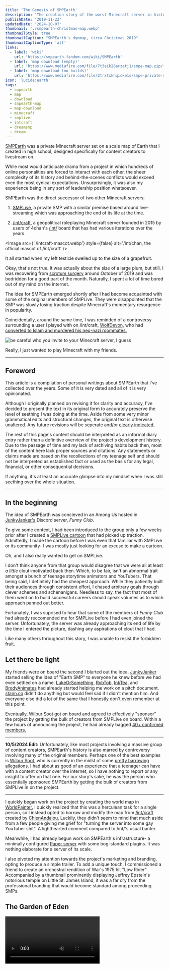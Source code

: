 ```yaml
---
title: 'The Genesis of SMPEarth'
description: 'The creation story of the worst Minecraft server in history'
publishDate: '2019-11-22'
updatedDate: '2024-10-07'
thumbnail: './smpearth-christmas-map.webp'
thumbnailStyle: true
thumbnailCaption: "SMPEarth's dynmap, circa Christmas 2019"
thumbnailCaptionType: 'alt'
links:
  - label: 'wiki'
    url: 'https://smpearth.fandom.com/wiki/SMPEarth'
  - label: 'map download (empty)'
    url: 'https://www.mediafire.com/file/7t3eik28arzatj1/smpe-map.zip/file'
  - label: 'map download (no builds)'
    url: 'https://www.mediafire.com/file/2trxtxkhqicke1s/smpe-private-map.zip/file'
icon: 'lucide:earth'
tags:
  - smpearth
  - map
  - download
  - smpearth-map
  - map-download
  - minecraft
  - smplive
  - intcraft
  - dreamsmp
  - dream
---
```



[SMPEarth](https://smpearth.fandom.com/wiki/SMPEarth) was a private Minecraft server set on a scale map of Earth that I created in high school, designed specifically for content creators to livestream on.

While most would anticipate drama from a project in which hundreds of online personalities are forced to interact with each other, the sheer complexity of its history and behind-the-scenes conflicts would exceed even the most cynical expectations. Unsurprisingly, it was also my experience being in any sort of leadership position whatsoever.

SMPEarth was the direct successor of two other Minecraft servers:

1. [SMPLive,](https://youtube.fandom.com/wiki/SMPLive) a private SMP with a similar premise based around live-streaming which was approaching the end of its life at the time.

2. [/int/craft,](https://intcraft.wiki/intcraft) a geopolitical roleplaying Minecraft server founded in 2015 by users of 4chan's [/int/](https://www.4chan.org/) board that has had various iterations over the years.

<Image
  src={'./intcraft-mascot.webp'}
  style={false}
  alt='/int/chan, the official mascot of /int/craft'
/>

It all started when my left testicle swelled up to the size of a grapefruit.

Okay, that's not true. It was actually about the size of a large plum, but still. I was recovering from [scrotum surgery](https://my.clevelandclinic.org/health/treatments/16232-hydrocelectomy) around October of 2019 and was bedridden for a good part of the month. Naturally, I spent a lot of time bored out of my mind on the internet.

The idea for SMPEarth emerged shortly after I had become acquainted with some of the original members of SMPLive. They were disappointed that the SMP was slowly losing traction despite Minecraft's momentary resurgence in popularity.

Coincidentally, around the same time, I was reminded of a controversy surrounding a user I played with on /int/craft, [WolfDevon,](https://intcraft.wiki/wolfdevon/) who had [converted to Islam and murdered his neo-nazi roommates.](https://www.rollingstone.com/politics/politics-news/all-american-nazis-628023)

<Image
  src='./smpearth-devon-arthurs.webp'
  alt='be careful who you invite to your Minecraft server, I guess'
  size='sm'
/>

Really, I just wanted to play Minecraft with my friends.

---

## Foreword

This article is a compilation of personal writings about SMPEarth that I've collected over the years. Some of it is very dated and all of it is very opinionated.

Although I originally planned on revising it for clarity and accuracy, I've decided to present the text in its original form to accurately preserve the level of seething I was doing at the time. Aside from some very minor grammatical edits and structural changes, the original text is otherwise unaltered. Any future revisions will be seperate and/or [clearly indicated.](#edit-history)

The rest of this page's content should be interpreted as an informal diary entry rather than a definitive overview of the project's development history. Due to the passage of time and my lack of archiving habits back then, most of the content here lack proper sources and citations. Any statements or claims made are based on the recollections of my teenage self and should not be interpreted as established fact or used as the basis for any legal, financial, or other consequential decisions.

If anything, it's at least an accurate glimpse into my mindset when I was still seething over the whole situation.

---

## In the beginning

The idea of SMPEarth was concieved in an Among Us hosted in [JunkyJanker's](https://www.youtube.com/@JunkyJanker) Discord server, _Funny Club_.

To give some context, I had been introduced to the group only a few weeks prior after I created a [SMPLive cartoon](https://www.youtube.com/watch?v=hz589iet7WQ) that had picked up traction. Admittedly, I made the cartoon before I was even that familiar with SMPLive or its community- I was mostly just looking for an excuse to make a cartoon.

Oh, and I also really wanted to get on SMPLive.

I don't think anyone from that group would disagree that we were all at least _a little_ clout-motivated back then. Which, to be fair, isn't an abnormal trait amongst a bunch of teenage storytime animators and YouTubers. That being said, I definitely had the cheapest approach. While they patiently built their audiences through consistent effort, I chased arbitrary goals through clever schemes and schenanigans. Needless to say, the fact that most of them went on to build successful careers should speak volumes as to which approach panned out better.

Fortunately, I was suprised to hear that some of the members of _Funny Club_ had already reccomended me for SMPLive before I had even joined the server. Unfortunately, the server was already approaching its end of life by the time I entered the picture, dashing any aspirations of clout that I had.

Like many others throughout this story, I was unable to resist the forbidden fruit.

<Tweet
  src='./smpearth-origin-tweet.webp'
  text='Idea: a live streaming event like SMP Live expect the map is a 1:2000 scale map of the world and players compete within nations and cities via towny/factions. Imagine the memes, wars, and geopolitical insanity'
  likes='1,184'
  replies='213'
  retweets='124'
  imageUrl='./smpearth-map.webp'
  date='2019-11-04'
/>

## Let there be light

My friends were on board the second I blurted out the idea. [JunkyJanker](https://www.youtube.com/@JunkyJanker) started selling the idea of "Earth SMP" to everyone he knew before we had even settled on a name. [LukeOrSomething,](https://youtube.fandom.com/wiki/LukeOrSomething) [RobTob,](https://youtube.fandom.com/wiki/RobTob) [InkTea,](https://youtube.fandom.com/wiki/InkTea) and [BrodyAnimates](https://youtube.fandom.com/wiki/BrodyAnimates) had already started helping me work on a pitch document. [stann.co](https://x.com/stann_co) didn't do anything but would feel sad if I didn't mention him. And everyone else did a lot of the same that I honestly don't even remember at this point.

Eventually, [Wilbur Soot](https://en.wikipedia.org/wiki/Wilbur_Soot) got on board and agreed to effectively "sponsor" the project by getting the bulk of creators from SMPLive on board. Within a few hours of announcing the project, he had already bagged [40+ confirmed members.](https://www.reddit.com/r/smplive/comments/dzslsk/list_of_possible_members_of_smpearth_from_wilburs/)

---

**10/5/2024 Edit:** Unfortunately, like most projects involving a massive group of content creators, SMPEarth's history is also marred by controversy involving many of the original members. Perhaps one of the best examples is [Wilbur Soot,](https://en.wikipedia.org/wiki/Wilbur_Soot) who is currently in the midst of some [pretty harrowing allegations.](https://www.themirror.com/entertainment/celebrity-news/wilbur-soot-apology-shubble-allegations-362564) I had about as good of an experience that a teenager can have with a content creator over the internet, so I have nothing to report or any insight to offer on that one. For our story's sake, he was the person who essentially sponsored SMPEarth by getting the bulk of creators from SMPLive in on the project.

<Tweet
  src='./smpearth-wilbur-tweet.webp'
  pfp='./wilbur-pfp.webp'
  text="I'm setting up a big Minecraft server with lots of streamers all set on a 1:2000 
  Earth map. Still a while to go but here is where some of the streamers have said they
  want to live 😊"
  name='Wilbur Soot'
  handle='WilburSoot'
  likes='3,250'
  replies='622'
  retweets='1,074'
  date='2019-11-05'
/>

---

I quickly began work on the project by creating the world map in [WorldPainter.](https://worldpainter.net/) I quickly realized that this was a herculean task for a single person, so I instead opted to borrow and modify the map from [/int/craft](https://intcraft.wiki/intcraft) created by [ChienAndalou.](https://intcraft.wiki/chien) Luckily, they didn't seem to mind that much aside from a few people giving me grief for "turning the server into some gay YouTuber shit". A lighthearted comment compared to /int/'s usual banter.

Meanwhile, I had already begun work on SMPEarth's infrastructure- a minimally configured [Paper server](https://papermc.io/) with some bog-standard plugins. It was nothing elaborate for a server of its scale.

I also pivoted my attention towards the project's marketing and branding, opting to produce a simple trailer. To add a unique touch, I commissioned a friend to create an orchestral rendition of War's 1975 hit "Low Rider". Accompanied by a thumbnail prominently displaying Jeffrey Epstein's notorious temple on Little St. James Island, it was a far cry from the professional branding that would become standard among proceeding SMPs.

## The Garden of Eden

<Video src='yyezbVbQeHY' title='SMPEarth Official Trailer' />

Up until this point, I had been hosting the development environment for SMPEarth on my own computer. For the purposes of testing amongst a few friends, it worked just as good as even the priciest dedicated server since Minecraft's infamously single-threaded design bottlenecked even on my consumer-grade CPU.

However, once I got news that Wilbur wanted the server open to hundreds of streamers in less than a month, it became apparent that a more robust hosting solution was needed. There were two massive problems with the situation I found myself in:

- Minecraft's poorly optimized network code meant that optimization was a serious concern.
- A dedicated server was needed for bandwidth and resources.
- I was in high school and couldn't afford a dedicated server, even with a consumer-grade CPU.

So, I reached out to Wilbur. He then got in touch with [JoshA20,](https://smpearth.fandom.com/wiki/JoshA20) who was the current admin of Wilbur's own server, SootMC. Before I could even blink, JoshA20 was onboard as the second admin and had already gotten a sponsorship lined up with a small server hosting company.

For legal reasons, I'll hereby refer to the company as "AbsoluteMC".

In the weeks leading up to the deadline, I dedicated what little free time I had towards building the server's infrastructure. Meanwhile, the members of _Funny Club_ took charge of shaping the server's outward appearance and atmosphere. In just a few weeks, they provided the manpower required to actually get the server into a presentable state.

While I prepped the server for launch, I spent a decent amount of time talking with Wilbur Soot. On one occasion, he spent several hours meticuously explaining the the nuances of the UK's parliamentary system and [Brexit](https://en.wikipedia.org/wiki/Brexit) to me. On another, we enthusiastically talked about music and art for so long that I lost about a day's worth of work. Although I had a suprisingly good experience with the majority of creators on SMPEarth, Wilbur was one of the few that honestly treated me like an adult. Unfortunately, he wouldn't be around nearly as much when I needed him most.

### The Serpent

> Then the LORD God said to the woman,
> 'What is this that you have done?'
> The woman said, 'The serpent tricked me, and I ate.'

<p class='prose prose-sm -mt-3 ml-5'>Genesis 3:13</p>

Any time someone comes out of nowhere to eagerly agree to help manage your massive project, you should be suspicious.

Any time someone comes out of nowhere to eagerly agree to help manage your massive project and immediately gets a sponsorship lined up with a relatively unknown server host, _while still making you partially pay for the server out of pocket_, you should be extra suspicious.

I know that it seems obvious in hindsight, but I didn't know any better. I was too young and inexperienced to realize that someone was taking advantage of me.

Because AbsoluteMC is still an active company, I'm going to avoid making any claims or accusations against their business practices. Additionally, gathering proof would be a monumental task with how little information was archived.

I'll just say that I didn't get what I paid for.

## The fall from grace

Here's a transcription of a conversation between me and Wilbur Soot shortly after the server launched:

<DiscordConversation src='./smpearth-chip-wilbur-msg.webp'>
  <DiscordMessage
    author='chip'
    date='12/11/2019 10:59 PM'
    content={[
      'really frustrated with our host rn',
      "I know you're busy, so don't feel obligated to respond, but I feel like you may want to know that the server has been having connectivity issues for about a week. AbsoluteMC has known about the issue and claimed they were working on it, and when I checked in on them today they tried telling me that I never brought the problem up. not only that, they are just a reseller of another company's servers. I confirmed that the connectivity issues are being caused by AbsoluteMC, NOT the company they rent servers from.",
    ]}
    avatar='./chip-pfp.webp'
    messageId='1'
  />

{' '}

<DiscordMessage
  date='12/12/2019 3:34 AM'
  author='Wilbur'
  content={[
    "Thanks. Tomorrow you'll have a new team. Tell me who's good and who's bad and I'll make sure you can have the perfect set.",
  ]}
  avatar='./wilbur-pfp.webp'
  messageId='2'
/>

</DiscordConversation>

Unfortunately, the new team never came. Instead, I was left with a server that:

- Couldn't even handle half of the players it was supposed to on day one. This is almost to be expected for Minecraft's notoriously bad network stack, as even the beefiest dedicated servers can barely handle 100 players.
- Suffered from random hardware failures that required constant babysitting & back-and-forth with AbsoluteMC's support (which was like, one or two guys).
- Experienced multiple incidents of _complete data loss_ with zero explanation provided, which required me to rebuild the entire server from scratch using backups of the massive map.

Despite the endless technical issues, my benefactors who graciously provided me with a discounted server were little help. In fact, I'd go as far as to say that I knew more about server hosting as an incompetent 17 year old than the people who were getting paid to manage the server. While dedicated servers often come with the expectation that the client will shoulder the brunt of the work, JoshA20 was appointed as an admin for this very reason- to allow me to focus on everything _but_ the backend.

As I came to learn later, he was much more than just an enthusiastic customer of AbsoluteMC as I was initially led to believe.

## Cain, brother of Abel

To cut a long story short, I don't even know if JoshA20 was a real person.

<Image
  src='./smpearth-josh-missing.webp'
  alt="JoshA20's deleted Twitter account"
  size='sm'
/>

At one time, I genuinely believed that he was a false identity created to astroturf the hosting company's service. Although I wouldn't dare to go _that_ far, mostly for legal reasons, I'd be lying if I said that I wasn't suspicious of his true intentions. To name just a few oddities:

- He dissapeared from the face of the internet sometime after SMPEarth ended.
- He had minimal online presence outside of work with AbsoluteMC.
- I had never heard his voice once, despite working together for several months.
- He was undoubtedly an undisclosed employee of AbsoluteMC, whether that be in a literal capacity or an effective one as some sort of weird family friend or something.
- Other than being Welsh or something, he gave incredibly inconsistent and contradictory information about his identity, at times suggesting that he was _younger than I was_ (especially concerning on top of the previous point)

<Tweet
  src='./smpearth-josh-sus.webp'
  pfp='./josha20-pfp.webp'
  text='🖕 xmc/draxxis - they said it! ha! 1st customer.'
  name='Josh'
  handle='JoshA20_'
  likes='34'
  replies='3'
  retweets='0'
  quotedTweet={{
    name: 'AbsoluteMC.io',
    handle: 'AbsoluteMC',
    text: "Happy Birthday from the entire AMC team to @JoshA20_! 🎉 Our first ever customer,\
    the man who helped AbsoMC rise off the ground and into the wide world who's now a part of...",
    pfp: './absolutemc-logo.webp',
  }}
  date='2020-06-13'
/>

Due to the nature of the "sponsorship" and mounting pressure from Minecraft YouTubers that I used to practically pray to every night, I took total responsibility for the issues and spent every waking hour of my life keeping the server held together with what little Adderall I had. It even got so out of control that I was flunking out of high school for a project I was _paying_ to maintain.

One of the most notable warning signs in regards to this JoshA20 character was his intense fixation on the server's community management and branding. He had a keen interest in marketing the server as a professional endeavor, one that I felt didn't resonate well with the community or the creators (especially coming from SMPLive).

A good example was the branding. I had viewed SMPEarth with the mindset of a humble project that was thrown together by a ragtag group of friends with a shared hobby. He, however, viewed it as a "platform" for creators to make money and become famous. This difference in perspective can be seen in the server's hilariously inconsistent branding:

![the official SMPEarth twitter page with a header that clearly depicts Jeffery Epstein's temple on Little St. James Island](./smpearth-epstein.webp)

Eventually, the topic of creating a public server came up. I was initially all for the idea, even suggesting that it would be a fantastic way to _make money_ off of the server (assuming it would be put back into making the server) so I wouldn't need to keep borrowing from whatever savings I had at age 17.

Another idea brought to the table was the creation of a merch store for SMPEarth. While I was much more hesitant to this idea, I was eventually convinced by promises that the money would go towards the artists and creators and be used to fund the server. Obviously, I had no problem with that if it meant I could stop eating into my college savings.

However, in hindsight, JoshA20 seemed a little _too_ eager to make SMPEarth into a commercial product.

### Chip Makes SMPEarth Into a Commercial Product

Okay, yeah this one's stupid, but I'd be a hypocrite if I didn't mention it.

Halfway through SMPEarth's lifespan, I ran out of money to keep paying for the server. I didn't need a lot of money- just about $100 to keep the server running for a bit longer. So I had a genius idea: I'd make a Patreon with a role that would give the top donator spectator access to the server on a seperate proxy during special events.

As you can imagine, the idea was poorly recieved. I didn't communicate the fact that the user would essentially just be watching the livestreams from a different angle using the in-game spectator mode, and it was interpreted as me selling literal access to the server (which I guess I was doing in a literal sense). I genuinely don't remember if anyone actually bought the role- I want to say someone did but I refunded it. Either way, pretty much everyone told me I should abandon the idea, which I did before the Olympics event.

Most damningly, the fact that it was through my personal Patreon really didn't help. I didn't try to pass it off under the guise of "supporting creators" or anything- it was straight up just "give money to me since I created the server" which came across as self-serving. Which I mean, it kind of was.

My only excuse was that if I had wanted to make money off of the server, I would've just used it to launch a streaming career like everyone else was. I already had a decently popular YouTube channel that was rapidly growing at the time, and even putting the bare minimum amount of effort into streaming on the server would've been insanely lucrative given that I was the owner (just look at Dream!). I think this has only become more apparent as time has gone on, considering YouTubers like [TommyInnit](https://www.youtube.com/@TommyInnit) singlehandedly kickstarted their career on SMPEarth. Personally, I just never got anything out of streaming and was mostly in it for the fun. But I digress.

Unfortunately, this was probably the biggest mistake I made that singlehandedly lowered people's trust in me. Up until this point, most of AbsoluteMC's previous influence on the server couldn't be directly attributed to me, and this incident had the unintended side effect of bolstering JoshA20 and AbsoluteMC's standing in most people's eyes as people who stood opposed to making SMPEarth into a commercial product.

My lapse in judgement opened the door for JoshA20 (and arguably AbsoluteMC depending on who you ask) to slip monetization efforts into SMPEarth. The most notable examples are the merch store and the public server.

<Tweet
  src='./smpearth-merch-claim.webp'
  pfp='./smpearth-logo.webp'
  text="ABOUT THE MERCH: All leftover profits from SMP Earth merch go 
  towards for server costs, and any extra will be given to a charity
  of the community's choice when the server ends. We aren't making
  any money from this project and we intend to keep it this way."
  name='SMP Earth'
  handle='smp_earth'
  likes='1,211'
  replies='42'
  retweets='105'
/>

<small class='text-theme-content opacity-75'>
  Modern Chip here. Full disclosure, I have no idea who tweeted this. It
  could've been me, it could've been Wilbur, it could've been Josh. I just found
  it and thought it may be relevant.
</small>

The merch store was a weird one and isn't something I can speak confidently about. Like I said earlier, I was skeptical of whether we had the logistical capabilities to handle an entire storefront operation (having just two people, after all), but I was convinced once I was assured the money would go towards the artists and funding the server.

As far as the artists go, to this day I still have no idea if they got paid or not. I wasn't privy to the details to the merch stuff and was far too preoccupied to get involved. All I know is that the endavour didn't tangibly offset server costs or operational burden like it was promised to. I'm skeptical. The only real tangible claim I can make here is that I designed this T-shirt. I don't think I got paid for it, but it might've been because nobody bought it. Or the fact that I was the owner of the server. Either way, I didn't care at the time and I still don't- it's just worth noting.

<Image
  src='./smpearth-prism-shirt.webp'
  alt='a T-shirt I designed for the SMPEarth merch store'
  title='SMPEarth'
  size='sm'
/>

The public server was a different story. I think I joined the server a grand total of one time and forgot about it until a good year or two after I had already left the project.Unless you count complacency, I had absolutely zero involvement from day one and have no idea about the details of its creation.

<Image
  src='./smpearth-public-creators.webp'
  alt='the SMPEarth public server website advertising me as one of the creators'
  title='SMPEarth creators'
/>

All I know is that it was fully spun off from my server as a for-profit business venture once they removed me from the picture, fully adopting the same branding and premise as the original (even using the same domain name!). I have a hunch that it might have been sold off, but I'm not sure. To this day, it maintains thousands of active members in the Discord and is still going strong. I have no idea if it's still ran by the same people, but I'm sure it's made more money than I'll ever see in my lifetime.

### Cain's envy

On a much funnier and lighthearted note, JoshA20 was also a bit of a copycat. I almost didn't want to include this because it's so petty, but I'll do it anyway for the sake of completeness.

One of my favorite aspects of SMPEarth was the [crappy little ARG](https://smpearth.fandom.com/wiki/Laramie_Online) I threw together. It was probably the worst ARG in the history of ARGs, but I had a lot of fun with it and it helped add a sense of depth to the project that was somewhat lost with AbsoluteMC's opressive branding.

<Image
  src='./smpearth-arg.webp'
  alt='one of the structures in the "Laramie Online" ARG'
  title='SMPEarth ARG'
/>

Regardless, it was legitimately cool seeing people trying to solve a mystery that I had haphazardly thrown together on a whim, and it really lit a fire under my ass to keep putting in work on the server. Although I'm not particularly proud of it, I think a lot of people enjoyed it for what it was.

<Image
  src='./smpearth-arg-specto.webp'
  alt='a spectogram from one of the SMPEarth ARG clues'
  title='SMPEarth'
/>

In fact, JoshA20 thought it was _such_ a good idea that he started [his own ARG](https://smpearth.fandom.com/wiki/7_ARG) on the same server, at the same time, with the same exact premise. And he used his leverage as a AbsoluteMC employee to host an official countdown timer on the SMPEarth website.

<Image
  src='./smpearth-arg-countdown.webp'
  alt="the SMPEarth website's countdown timer"
  title='SMPEarth countdown'
/>

Needless to say, this was insanely confusing and pretty much killed all traction my [Laramie Online ARG](https://smpearth.fandom.com/wiki/Laramie_Online) had. Josh's ARG didn't fare any better either, likely due to the fact that everyone just thought it was part of mine. He announced the end of his ARG around the time I lost interest, and I never got a chance to ask him why he even did it- although I have my suspicions.

<Image
  src='./smpearth-arg-thank-you.webp'
  alt='a thank you message from the SMPEarth subreddit'
  title='SMPEarth'
/>

> And the LORD had regard for Abel and his offering,
> but for Cain and his offering he had no regard. So Cain was very angry, and his countenance fell.

<p class='prose prose-sm -mt-3 ml-5'>Genesis 4:3-5</p>

### The Tower of Babel

Rife with fear that the project was heading towards a slow decline and a legacy of profit-seeking mediocrity, I figured that some sort of charity event would be a good way to redeem the server's purpose as a casual, non-profit Minecraft server while doubling as a finale of sorts.

We started work on the [Olympics Event,](https://smpearth.fandom.com/wiki/SMPEarth_Olympics) which rivaled the server itself in manpower and effort. We spent over a month building the stadium and preparing the server for the event. For all the server's issues, this was probably the most fun I had working on the project.

While planning was underway, I had come up with the idea to use the event to raise funds for the [The Trevor Project,](https://www.thetrevorproject.org/) a nonprofit organization focused on suicide prevention efforts amongst LGBTQ people. This wasn't just for superficial reasons such as the community having a lot of gay people or thematic consistency with my [Laramie Online ARG,](https://smpearth.fandom.com/wiki/Laramie_Online) but because I and many others I knew had genuinely benefitted from the organization's support when I was younger. Everyone seemed super on board with the idea, so we went ahead with the idea as we finished preparations for the finale event.

### What JoshA20 Was Doing

Don't get me wrong, JoshA20 was absolutely doing _something_. He was arguably more active on the community management side of things than I was, and he frequently took it upon himself to fix the server whenever things inevitably broke. To suggest that he was useless or lazy would be a gross understatement, as he did objectively carry a lot of the weight of the project on his shoulders.

I just don't think he was in it for the right reasons.

<DiscordConversation src="./smpearth-funny-club-chatlogs.webp">
<DiscordMessage
  author='Deleted User'
  date='04/04/2020 2:16 PM'
  content={[
    "He shifted blame on other people and falsely accused of things he was at fault for most of which chip has screenshots to counterpoint",
  ]}
  avatar='./discord-pfp.webp'
  messageId='1'
/>
<DiscordMessage
  date='04/04/2020 2:16 PM'
  author='Brody'
  content={[
    'yeah he tries to pass the blame for not being able to run the server over to chip despite him saying he could handle it',
  ]}
  avatar='./brody-pfp.webp'
  messageId='2'
/>
<DiscordMessage
  author='Deleted User'
  date='04/04/2020 2:17 PM'
  content={[
    "Techno lost his items due to a connection issue which chip at the time was refunding but when it was only josh online he told techno he wouldn't get his stuff back unless he followed him on Twitter",
  ]}
  avatar='./discord-pfp.webp'
  messageId='3'
/>

{' '}

</DiscordConversation>

Obviously, to some degree, he was a real person. Sure, he only raised more questions than he answered about his own existence, but still. We had an amicable working relationship with little tension, and I'd probably have the same opinion to this day if it wasn't for what happened shortly after.

Meanwhile, while things were seemingly improving as we worked on a finale event to look forward to, I fell back into one of my worst addictions: Making snarky and inflammatory tweets. This time, it was towards a particularly troublesome group of fans that were growing at an alarming rate.

Little did I know that the group I was antagonizing was the very same group that would serve as the community's own "forbidden fruit" in the years to come...

## The Dawn of Stankind

Before Minecraft YouTubers had a reputation for having fanbases full of 12 year old girls, they had a reputation for having fanbases full of 12 year old boys. Who was the catalyst? I don't know. Probably Wilbur Soot- no offense. I just know the shift occured sometime inbetween the end of SMPLive and the beggining of Dream SMP, placing SMPEarth right at ground zero.

In case you aren't intimately familiar with these communities, it's worth emphasizing that the group of people I'll be discussing, hereby referred to as "stans", are a distinct group of people from "fans of Minecraft YouTubers".

Although there was some overlap, the two groups were about as different as Adam and Eve. And like Adam and Eve, one of them was doomed to fall from grace shortly after their creation.

At the time, Minecraft stans were a new but growing subculture within the Minecraft YouTuber community. Nearly everyone I knew unanimously recognized them from their distinct philosophies towards content creators and whether or not they could be considered real people. It was a level of obsessive dehumanization that was rarely seen outside of the most corporate of boy bands and K-pop idol scenes.

Personally, I thought they were antisocial, harmful, and, worst of all, annoying - a view I continue to hold to this day. My personal justifications for these beliefs is far too long to fit within the scope of this writing, but just to name a few that occured within the first months of me being aware of the community's existence:

- I was the target of uncomfortable fanfictions involving friends of mine, one of which was fifteen years old.
- Members of the stan community were drawing pornographic images of other creators on the server.
- Stans would justify their dehumanizing behavior with a laundry list of excuses such as "trauma" and "coping mechanisms".
- Stans were professional victims who felt zero shame in leveraging their identity (mental health, sexuality, gender, race, age, etc.) to harass creators who didn't meet their impossibly high standards (essentially, allowing stans to be use them like playthings as they saw fit).
- The stan community was (and still is) overall a very strange group of people who truly believed they were entitled to dehumanize real people for their own entertainment at their own discretion.

<Tweet
  src='./smpearth-chippledipple-kpoomer.webp'
  pfp='./chip-pfp.webp'
  imageUrl='./smpearth-fractalcounty-kpoomer.webp'
  name='chip'
  handle='chippledipple'
  likes='1,211'
  replies='42'
  retweets='105'
/>

I felt justified in my repeated tirades against the stan community, as they were the ones making other creators question if it was even worth continuing to make Minecraft content anymore. I, and many others involved in the community, were under the genuine belief that the stan community was a very small subculture that could be easily marginalized and snuffed out. There was an earnest opposition to the stan community from a good chunk of the Minecraft YouTuber community. Nobody knew what was to come.

### The Forbidden Fruit

Most of the creators I knew were under the impression that the stan community was an anomaly that would die out once they were deprived of attention. That was until a few enterprising creators group came to the same realization that record labels came to in the 90s:

> Holy shit, teenage girls are a goldmine!

If the death of SMPEarth was caused by my own incompetence, the rise of the MCYT stan community was the result of a subset of creators realizing that it was easier to pander to preteens than it was to get them to stop drawing porn of your friends.

Like all good ideas in a capitalist society, this philosophy quickly came to dominate the scene. It eventually split off and carried on through its own entity: the insanely successful money printer that was [Dream SMP.](https://www.youtube.com/c/dream)

Regardless, while this development was still in its earliest stages, I continued to antagonize the stan community in whatever time I had that wasn't consumed by server maintenance.

## Dark Night of the Soul

Between the state of the community and the internal issues with the server, I quickly became disillusioned with the project and lost all interest in maintaining it. To name a few reasons:

- I was paying to work a full-time job...
- ... that was making me flunk out of high school
- ... to entertain a community of insane people
- ... just so I could play Minecraft with my friends

While it was objectively a hell of my own creation, to this day I still feel that it would've been unsustainable for anyone who somehow found themselves in a similar situation at that age.

As the workload only increased, I quickly burned out and neglected my duties more and more. Instead of doing the smart thing by downloading the server files and high-tailing it to a new server host, I pussyfooted around the issue out of fear of upsetting the hosting company and the creators relying on the server to put food on the table (exact quote of what I was told).

Meanwhile, the situation with the stan community escallated to the point that a few creators on SMPEarth asked me to setup a Twitter blocklist that would esentially put an embargo on the entire stan community (since they were clearly incapable of policing themselves). I quickly jumped into action and announced the blocklist in a now-deleted tweet. Although I can't defend the unprofessionalism of my teenage self up until this point, what happened next is genuinely still outrageous to me to this very day.

## Paradise Lost

<Tweet
  src='./smpearth-announcement.webp'
  pfp='./smpearth-logo.webp'
  text='Public Announcement: We do not condemn nor support the actions of an ex-staff member
  threatening to dox/attack 1,000+ users because of their status on blocking him. This staff
  member is no longer connected to SMPEarth. And hasnt been for months.'
  name='SMPEarth'
  handle='smp_earth'
  likes='345'
  replies='789'
  retweets='567'
  date='2020-07-03'
/>

As a result of the blocklist, I was ousted from the project by JoshA20 and AbsoluteMC. I was left without access to the server files and the official Twitter. In a now-deleted tweet, they announced the reason for my "dismissal":

In an instant, it was over. I was almost relieved, but mostly embarassed that I let my server fall victim to what was essentially a hostile take-over.

As far as the "threatening to dox/attack 1,000+ users claim" goes, it was essentially just a convienient lie to justify the coup d'etat. There was absolutely zero evidence to suggest that the blocklist was anything more than a petty attempt to bar unsavory individuals from the community, let alone a coordinated harassment campaign.

After the initial lie had already spread and done its damage, it was further fueled by a sarcastic comment I had made: In response to someone accusing me of "encouraging the doxxing of minors", I sarcastically responded with a "... Yeah.", naturally only making things worse. In my defense, it was such a ridiculous claim that I couldn't not joke about it.

Beyond that, there's really not much else to it. It was over before it even began.

---

It took awhile for any real resentment to build up, but what really kickstarted it was how the project was handled after my sudden dismissal.

<DiscordConversation src='./smpearth-josh-message-2.webp'>
  <DiscordMessage
    author='Josh_'
    date='06/06/2020'
    content={[
      'i mean paul he openly talked about smoking weed with a 15 year old',
      'grunk',
    ]}
    avatar='./josha20-pfp.webp'
    messageId='1'
  />
</DiscordConversation>

Within hours of my dismissal, his public opinion towards me did a complete 180.

<DiscordConversation src='./smpearth-josh-message-5.webp'>
  <DiscordMessage
    author='Josh_'
    date='06/06/2020'
    content={[
      "oh yeah. he's a horrible person",
      'he got all the credit, but actually done fuckall',
    ]}
    avatar='./josha20-pfp.webp'
    messageId='1'
  />
</DiscordConversation>

And without the ability to defend myself, he started setting a new narrative.

<DiscordConversation src='./smpearth-josh-message-3.webp'>
  <DiscordMessage
    author='Josh_'
    date='06/06/2020'
    content={[
      'lets see what JoshA20 got for smpearth:',
      '',
      'hosting',
      'partnerships',
      'deals',
      'merch',
      'accountant',
      'PR',
      'twitter',
      'discord',
      'mainly developing',
      'cloudflare',
      'domain stuff',
      'the actual company',
      'website',
      'wanna know what chip done?',
      '99% of chips job at smearth',
      'he done fuckall',
      'he caused drama',
      'he done configs',
      'thats about it',
      'and updated the map',
      'thats genuinely it',
    ]}
    avatar='./josha20-pfp.webp'
    messageId='1'
  />
</DiscordConversation>

Oh, wait, nevermind.

<Image
  src='./smpearth-bwu-huh.webp'
  alt='JoshA20 flip flopping'
  title='SMPEarth'
  size='sm'
  captionType='hidden'
/>

A lot of the original founding members of SMPEarth weren't happy with the way things were going, either.

<DiscordConversation src='./smpearth-grilling-josh.webp'>
  <DiscordMessage
    author='Grunk'
    date='Today at 10:20 PM'
    content={[
      'you said that you could handle the server on your own',
      'and everyone else said you could too',
    ]}
    avatar='./grunk-pfp.webp'
    messageId='1'
  />
  <DiscordMessage
    author='JoshA20'
    date='Today at 10:20 PM'
    content={[
      "Okay so I'm gonna say now that I don't want to continue this",
      'theres no need',
      'create drama all you want',
    ]}
    avatar='./josha20-pfp.webp'
    messageId='2'
  />
  <DiscordMessage
    author='Grunk'
    date='Today at 10:21 PM'
    content={['so ur admitting that ur incompetent']}
    avatar='./grunk-pfp.webp'
    messageId='3'
  />
  <DiscordMessage
    author='JoshA20'
    date='Today at 10:22 PM'
    content={['Yeah, unfortunately', "I don't know left from right"]}
    avatar='./josha20-pfp.webp'
    messageId='4'
  />
  <DiscordMessage
    author='Grunk'
    date='Today at 10:22 PM'
    content={[
      'when we needed you in invites you didnt respond for weeks',
      'if u know u couldnt run the server why did u say u could',
    ]}
    avatar='./grunk-pfp.webp'
    messageId='5'
  />
</DiscordConversation>

After taking the entire server hostage and killing any momentum the Olympics finale had left, he then had the audacity to plead with creators to keep playing on it.

<DiscordConversation src='./smpearth-josh-pleading.webp'>
  <DiscordMessage
    author='Josh'
    date='10:11 PM'
    content={[
      '@everyone only 11 people signed up, out of that only 9 people are actually participating. We need alot more people to sign up and start hyping this event up. I honestly see this event not going forward because hardly anyone is actually showing interest.',
      "beatsolos, i understand your situation. don't worry",
      "I'm honestly trying so hard here. I don't understand what anyone wants at this point.",
      'Everyone is saying they want smpearth to have a graceful ending, as does anyone. Yet literally nothing is going on. At this point i would be surprised if anyone would actually give a shit about the olympics.',
      '',
      "I understand theres new SMP's, new interests, I just need to know what people want to do. I have 40 odd people saying they want to join in literally a week and a half ago, and now hardly anyone is trying.",
      '',
      "at this point i'm begging.",
    ]}
    avatar='./josha20-pfp.webp'
    messageId='1'
  />
</DiscordConversation>

Worst of all: JoshA20 then proceeded to take credit for the _Trevor Project_ charity idea and told everyone that I had actually stolen the idea from _him_- even going as far to say that I tried shutting it down because I was homophobic.

Unfortunately, the original messages have been lost to the sands of time. But there's this screenshot I saved at the time:

<Tweet
  src='./smpearth-attempt.webp'
  pfp='./smpearth-logo.webp'
  text='We will be attempting to raise money
  for The Trevor Project, an LGBTQ+
  suicide prevention utility for crisis
  situations, aswell as other various
  services for the LGBTQ+ youth,
  Donate today at >
  charity.smpearth.com! Watch your
  favourite creators battle to the death in
  2 hours!'
  name='SMP Earth'
  handle='smp_earth'
  likes='345'
  replies='789'
  retweets='567'
/>

---

## Paradise Regained?

**Note:** This section was written in October of 2024.

It's always a little embarassing to revisit the past, especially when it involves something as trivial as a Minecraft server. As silly as it sounds, I viewed it as one of the most important things in the world at the time, which made it all the more painful when things inevitably fell apart. (I've definitely learned to tone down the self-importance since then, but I still have my moments.)

For as negative as it may have sounded, it wasn't all bad. Even at the time of writing, I genuinely look back fondly on my time working on SMPEarth and had an insane amount of fun. In a way, I fulfilled my original goal of simply wanting to play Minecraft with my friends.

I just got more than I bargained for, for better and worse.

<Image
  src='./smpearth-bedhead-bernie-mc.webp'
  alt='One of the first interactions I had with Bedhead Bernie'
  title='SMPEarth'
  style={false}
/>

I met some of my best friends through SMPEarth and made too many good memories for me to simply write it off as a mistake. Without turning this into a personal diary, my life would look radically different I wasn't in the mood to play Minecraft with some friends during the months leading up to the 2020 pandemic.

Instead, I now view it was a series of mistakes that I'm glad I was able to make. Although I obviously haven't learned anything since then, hopefully someone else can learn from those mistakes.

Just maybe stay away from Minecraft.

---

### Edit history

- 10/7/2024: Added more context on Wilbur Soot in lieu of recent news
- 10/7/2024: Cropped and modified some images for consistency
- 10/7/2024: Fixed COVID pandemic date inaccuracy in conclusion section
- 10/7/2024: Added sources and formatting to tweets and Discord messages, might have gone a little overboard with the edits
